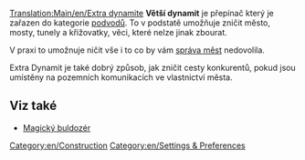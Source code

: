 [[Translation:Main/en/Extra dynamite]]
'''Větší dynamit''' je přepínač který je zařazen do kategorie [[Main/cs/Cheaty (Podvody)|podvodů]]. To v podstatě umožňuje zničit město, mosty, tunely a křižovatky, věci, které nelze jinak zbourat.

V praxi to umožnuje ničit vše i to co by vám [[Main/en/Local authority|správa měst]] nedovolila.

Extra Dynamit je také dobrý způsob, jak zničit cesty konkurentů, pokud jsou umístěny na pozemních komunikacích ve vlastnictví města.

==Viz také==
* [[Main/cs/Magický buldozér|Magický buldozér]]

[[Category:en/Construction]]
[[Category:en/Settings & Preferences]]
